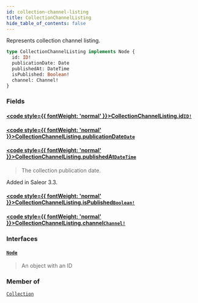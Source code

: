 ```yaml
---
id: collection-channel-listing
title: CollectionChannelListing
hide_table_of_contents: false
---
```








Represents collection channel listing.

```graphql
type CollectionChannelListing implements Node {
  id: ID!
  publicationDate: Date
  publishedAt: DateTime
  isPublished: Boolean!
  channel: Channel!
}
```


### Fields

#### [<code style={{ fontWeight: 'normal' }}>CollectionChannelListing.<b>id</b></code>](#)<Bullet />[`ID!`](../../../developer/api-reference/scalars/id) <Badge class="secondary" text="non-null"/> <Badge class="secondary" text="scalar"/>
> 
> 

#### [<code style={{ fontWeight: 'normal' }}>CollectionChannelListing.<b>publicationDate</b></code>](#)<Bullet />[`Date`](../../../developer/api-reference/scalars/date) <Badge class="secondary" text="scalar"/>
> 
> 

#### [<code style={{ fontWeight: 'normal' }}>CollectionChannelListing.<b>publishedAt</b></code>](#)<Bullet />[`DateTime`](../../../developer/api-reference/scalars/date-time) <Badge class="secondary" text="scalar"/>
> The collection publication date.

Added in Saleor 3.3.
> 

#### [<code style={{ fontWeight: 'normal' }}>CollectionChannelListing.<b>isPublished</b></code>](#)<Bullet />[`Boolean!`](../../../developer/api-reference/scalars/boolean) <Badge class="secondary" text="non-null"/> <Badge class="secondary" text="scalar"/>
> 
> 

#### [<code style={{ fontWeight: 'normal' }}>CollectionChannelListing.<b>channel</b></code>](#)<Bullet />[`Channel!`](../../../developer/api-reference/objects/channel) <Badge class="secondary" text="non-null"/> <Badge class="secondary" text="object"/>
> 
> 

### Interfaces

#### [`Node`](../../../developer/api-reference/interfaces/node) <Badge class="secondary" text="interface"/>
> An object with an ID
> 



### Member of

[`Collection`](../../../developer/api-reference/objects/collection)  <Badge class="secondary" text="object"/>



